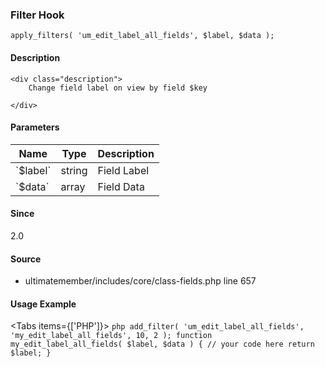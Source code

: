 
### Filter Hook    
    
```
apply_filters( 'um_edit_label_all_fields', $label, $data );
```

#### Description
    <div class="description">
        Change field label on view by field $key
 
    </div>

#### Parameters
            
<table className="table-auto mt-2 border dark:border-gray-500 p-5 text-sm text-left">
<thead>
<tr>
<th  className="px-3">Name</th>
<th  className="px-3">Type</th>
<th  className="px-3">Description</th>
</tr>
</thead>
<tbody>
               <tr >
               <td className="px-3 py-2">`$label`</td>
               <td className="px-3 py-2">string</td>
               <td className="px-3 py-2 text-sm">Field Label</td>
               </tr>
               <tr >
               <td className="px-3 py-2">`$data`</td>
               <td className="px-3 py-2">array</td>
               <td className="px-3 py-2 text-sm">Field Data</td>
               </tr>
</tbody>
</table>

#### Since
<div class="description">
2.0
</div>

#### Source
  - <Link href="/developer/files/includes-core-class-fields#source-view.657">ultimatemember/includes/core/class-fields.php</Link> <Link href="/developer/files/includes-core-class-fields#source-view.657">line 657</Link>



#### Usage Example

<Tabs items={['PHP']}>
    <Tab>
    ```php
    add_filter( 'um_edit_label_all_fields', 'my_edit_label_all_fields', 10, 2 );
 function my_edit_label_all_fields( $label, $data ) {
     // your code here
     return $label;
 }
    ```
    </Tab>
</Tabs>